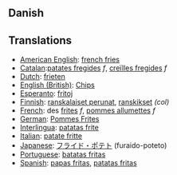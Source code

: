 ==Danish==
==Translations==
*[[American English]]: [[french fries]]
*[[Catalan]]:[[patates fregides]] ''f'', [[creïlles fregides]] ''f''
*[[Dutch]]: [[frieten]]
*[[English (British)]]: [[Chips]]
*[[Esperanto]]: [[fritoj]]
*[[Finnish]]: [[ranskalaiset perunat]], [[ranskikset]] ''(col)''
*[[French]]: des [[frites]] ''f'', [[pommes allumettes]] ''f''
*[[German]]: [[Pommes Frites]]
*[[Interlingua]]: [[patatas frite]]
*[[Italian]]: [[patate fritte]]
*[[Japanese]]: [[フライド・ポテト]] (furaido-poteto)
*[[Portuguese]]: [[batatas fritas]]
*[[Spanish]]: [[papas fritas]], [[patatas fritas]]